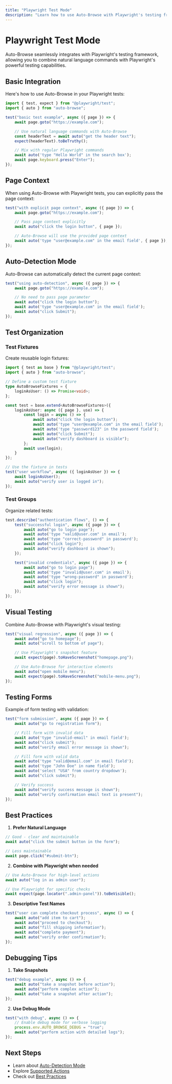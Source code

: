 ```yaml
---
title: "Playwright Test Mode"
description: "Learn how to use Auto-Browse with Playwright's testing framework"
---
```


# Playwright Test Mode

Auto-Browse seamlessly integrates with Playwright's testing framework, allowing you to combine natural language commands with Playwright's powerful testing capabilities.

## Basic Integration

Here's how to use Auto-Browse in your Playwright tests:

```typescript
import { test, expect } from "@playwright/test";
import { auto } from "auto-browse";

test("basic test example", async ({ page }) => {
	await page.goto("https://example.com");

	// Use natural language commands with Auto-Browse
	const headerText = await auto("get the header text");
	expect(headerText).toBeTruthy();

	// Mix with regular Playwright commands
	await auto('type "Hello World" in the search box');
	await page.keyboard.press("Enter");
});
```

## Page Context

When using Auto-Browse with Playwright tests, you can explicitly pass the page context:

```typescript
test("with explicit page context", async ({ page }) => {
	await page.goto("https://example.com");

	// Pass page context explicitly
	await auto("click the login button", { page });

	// Auto-Browse will use the provided page context
	await auto('type "user@example.com" in the email field', { page });
});
```

## Auto-Detection Mode

Auto-Browse can automatically detect the current page context:

```typescript
test("using auto-detection", async ({ page }) => {
	await page.goto("https://example.com");

	// No need to pass page parameter
	await auto("click the login button");
	await auto('type "user@example.com" in the email field');
	await auto("click Submit");
});
```

## Test Organization

### Test Fixtures

Create reusable login fixtures:

```typescript
import { test as base } from "@playwright/test";
import { auto } from "auto-browse";

// Define a custom test fixture
type AutoBrowseFixtures = {
	loginAsUser: () => Promise<void>;
};

const test = base.extend<AutoBrowseFixtures>({
	loginAsUser: async ({ page }, use) => {
		const login = async () => {
			await auto("click the login button");
			await auto('type "user@example.com" in the email field');
			await auto('type "password123" in the password field');
			await auto("click Submit");
			await auto("verify dashboard is visible");
		};
		await use(login);
	}
});

// Use the fixture in tests
test("user workflow", async ({ loginAsUser }) => {
	await loginAsUser();
	await auto("verify user is logged in");
});
```

### Test Groups

Organize related tests:

```typescript
test.describe("authentication flows", () => {
	test("successful login", async ({ page }) => {
		await auto("go to login page");
		await auto('type "valid@user.com" in email');
		await auto('type "correct-password" in password');
		await auto("click login");
		await auto("verify dashboard is shown");
	});

	test("invalid credentials", async ({ page }) => {
		await auto("go to login page");
		await auto('type "invalid@user.com" in email');
		await auto('type "wrong-password" in password');
		await auto("click login");
		await auto("verify error message is shown");
	});
});
```

## Visual Testing

Combine Auto-Browse with Playwright's visual testing:

```typescript
test("visual regression", async ({ page }) => {
	await auto("go to homepage");
	await auto("scroll to bottom of page");

	// Use Playwright's snapshot feature
	await expect(page).toHaveScreenshot("homepage.png");

	// Use Auto-Browse for interactive elements
	await auto("open mobile menu");
	await expect(page).toHaveScreenshot("mobile-menu.png");
});
```

## Testing Forms

Example of form testing with validation:

```typescript
test("form submission", async ({ page }) => {
	await auto("go to registration form");

	// Fill form with invalid data
	await auto('type "invalid-email" in email field');
	await auto("click submit");
	await auto("verify email error message is shown");

	// Fill form with valid data
	await auto('type "valid@email.com" in email field');
	await auto('type "John Doe" in name field');
	await auto('select "USA" from country dropdown');
	await auto("click submit");

	// Verify success
	await auto("verify success message is shown");
	await auto("verify confirmation email text is present");
});
```

## Best Practices

1. **Prefer Natural Language**

```typescript
// Good - clear and maintainable
await auto("click the submit button in the form");

// Less maintainable
await page.click("#submit-btn");
```

2. **Combine with Playwright when needed**

```typescript
// Use Auto-Browse for high-level actions
await auto("log in as admin user");

// Use Playwright for specific checks
await expect(page.locator(".admin-panel")).toBeVisible();
```

3. **Descriptive Test Names**

```typescript
test("user can complete checkout process", async () => {
	await auto("add item to cart");
	await auto("proceed to checkout");
	await auto("fill shipping information");
	await auto("complete payment");
	await auto("verify order confirmation");
});
```

## Debugging Tips

1. **Take Snapshots**

```typescript
test("debug example", async () => {
	await auto("take a snapshot before action");
	await auto("perform complex action");
	await auto("take a snapshot after action");
});
```

2. **Use Debug Mode**

```typescript
test("with debug", async () => {
	// Enable debug mode for verbose logging
	process.env.AUTO_BROWSE_DEBUG = "true";
	await auto("perform action with detailed logs");
});
```

## Next Steps

- Learn about [Auto-Detection Mode](/usage/auto-detection-mode)
- Explore [Supported Actions](/actions/clicking)
- Check out [Best Practices](/best-practices/writing-commands)
